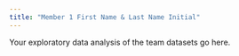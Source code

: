 ```yaml
---
title: "Member 1 First Name & Last Name Initial"
---
```


Your exploratory data analysis of the team datasets go here.
